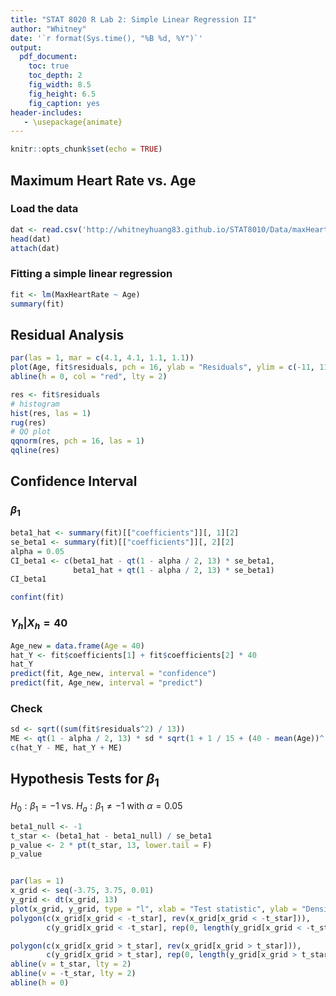 ```yaml
---
title: "STAT 8020 R Lab 2: Simple Linear Regression II"
author: "Whitney"
date: '`r format(Sys.time(), "%B %d, %Y")`'
output:
  pdf_document:
    toc: true
    toc_depth: 2
    fig_width: 8.5
    fig_height: 6.5
    fig_caption: yes
header-includes:
   - \usepackage{animate}
---
```


```r
knitr::opts_chunk$set(echo = TRUE)
```

## Maximum Heart Rate vs. Age

### Load the data

```r
dat <- read.csv('http://whitneyhuang83.github.io/STAT8010/Data/maxHeartRate.csv', header = T) 
head(dat)
attach(dat)
```

### Fitting a simple linear regression

```r
fit <- lm(MaxHeartRate ~ Age)
summary(fit)
```


## Residual Analysis

```r
par(las = 1, mar = c(4.1, 4.1, 1.1, 1.1))
plot(Age, fit$residuals, pch = 16, ylab = "Residuals", ylim = c(-11, 11))
abline(h = 0, col = "red", lty = 2)

res <- fit$residuals
# histogram
hist(res, las = 1)
rug(res)
# QQ plot
qqnorm(res, pch = 16, las = 1)
qqline(res)
```


## Confidence Interval
### $\beta_{1}$

```r
beta1_hat <- summary(fit)[["coefficients"]][, 1][2]
se_beta1 <- summary(fit)[["coefficients"]][, 2][2]
alpha = 0.05
CI_beta1 <- c(beta1_hat - qt(1 - alpha / 2, 13) * se_beta1,
              beta1_hat + qt(1 - alpha / 2, 13) * se_beta1)
CI_beta1

confint(fit)
```

### $Y_{h}|X_{h} = 40$

```r
Age_new = data.frame(Age = 40)
hat_Y <- fit$coefficients[1] + fit$coefficients[2] * 40
hat_Y
predict(fit, Age_new, interval = "confidence") 
predict(fit, Age_new, interval = "predict")
```


### Check

```r
sd <- sqrt((sum(fit$residuals^2) / 13))
ME <- qt(1 - alpha / 2, 13) * sd * sqrt(1 + 1 / 15 + (40 - mean(Age))^(2) / sum((Age - mean(Age))^2))
c(hat_Y - ME, hat_Y + ME)
```



## Hypothesis Tests for $\beta_{1}$

$H_{0}: \beta_{1} = -1$ vs. $H_{a}: \beta_{1} \neq -1$ with $\alpha = 0.05$

```r
beta1_null <- -1
t_star <- (beta1_hat - beta1_null) / se_beta1
p_value <- 2 * pt(t_star, 13, lower.tail = F) 
p_value


par(las = 1)
x_grid <- seq(-3.75, 3.75, 0.01)
y_grid <- dt(x_grid, 13)
plot(x_grid, y_grid, type = "l", xlab = "Test statistic", ylab = "Density", xlim = c(-3.75, 3.75))
polygon(c(x_grid[x_grid < -t_star], rev(x_grid[x_grid < -t_star])),
        c(y_grid[x_grid < -t_star], rep(0, length(y_grid[x_grid < -t_star]))), col = "skyblue")

polygon(c(x_grid[x_grid > t_star], rev(x_grid[x_grid > t_star])),
        c(y_grid[x_grid > t_star], rep(0, length(y_grid[x_grid > t_star]))), col = "skyblue")
abline(v = t_star, lty = 2)
abline(v = -t_star, lty = 2)
abline(h = 0)
```

